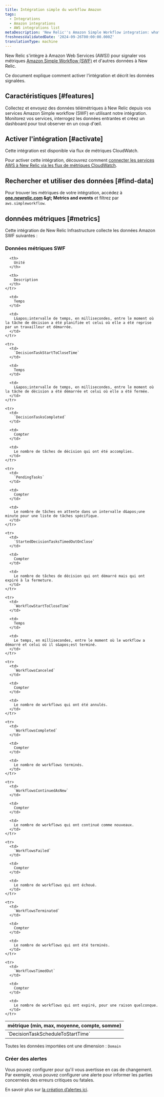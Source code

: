 ```yaml
---
title: Intégration simple du workflow Amazon
tags:
  - Integrations
  - Amazon integrations
  - AWS integrations list
metaDescription: 'New Relic''s Amazon Simple Workflow integration: what data it reports and how to enable it.'
freshnessValidatedDate: '2024-09-26T00:00:00.000Z'
translationType: machine
---
```


New Relic s&apos;intègre à Amazon Web Services (AWS)) pour signaler vos métriques [Amazon Simple Workflow (SWF)](https://aws.amazon.com/swf/) et d&apos;autres données à New Relic.

Ce document explique comment activer l&apos;intégration et décrit les données signalées.

## Caractéristiques [#features]

Collectez et envoyez des données télémétriques à New Relic depuis vos services Amazon Simple workflow (SWF) en utilisant notre intégration. Monitorez vos services, interrogez les données entrantes et créez un dashboard pour tout observer en un coup d&apos;œil.

## Activer l&apos;intégration [#activate]

Cette intégration est disponible via flux de métriques CloudWatch.

Pour activer cette intégration, découvrez comment [connecter les services AWS à New Relic via les flux de métriques CloudWatch](/docs/infrastructure/amazon-integrations/connect/aws-metric-stream-setup/).

## Rechercher et utiliser des données [#find-data]

Pour trouver les métriques de votre intégration, accédez à <DNT>**[one.newrelic.com](https://one.newrelic.com/all-capabilities) &amp;gt; Metrics and events**</DNT> et filtrez par `aws.simpleworkflow`.

## données métriques [#metrics]

Cette intégration de New Relic Infrastructure collecte les données Amazon SWF suivantes :

### Données métriques SWF

<table>
  <thead>
    <tr>
      <th style={{ width: "200px" }}>
        métrique (min, max, moyenne, compte, somme)
      </th>

      <th>
        Unité
      </th>

      <th>
        Description
      </th>
    </tr>
  </thead>

  <tbody>
    <tr>
      <td>
        `DecisionTaskScheduleToStartTime`
      </td>

      <td>
        Temps
      </td>

      <td>
        L&apos;intervalle de temps, en millisecondes, entre le moment où la tâche de décision a été planifiée et celui où elle a été reprise par un travailleur et démarrée.
      </td>
    </tr>

    <tr>
      <td>
        `DecisionTaskStartToCloseTime`
      </td>

      <td>
        Temps
      </td>

      <td>
        L&apos;intervalle de temps, en millisecondes, entre le moment où la tâche de décision a été démarrée et celui où elle a été fermée.
      </td>
    </tr>

    <tr>
      <td>
        `DecisionTasksCompleted`
      </td>

      <td>
        Compter
      </td>

      <td>
        Le nombre de tâches de décision qui ont été accomplies.
      </td>
    </tr>

    <tr>
      <td>
        `PendingTasks`
      </td>

      <td>
        Compter
      </td>

      <td>
        Le nombre de tâches en attente dans un intervalle d&apos;une minute pour une liste de tâches spécifique.
      </td>
    </tr>

    <tr>
      <td>
        `StartedDecisionTasksTimedOutOnClose`
      </td>

      <td>
        Compter
      </td>

      <td>
        Le nombre de tâches de décision qui ont démarré mais qui ont expiré à la fermeture.
      </td>
    </tr>

    <tr>
      <td>
        `WorkflowStartToCloseTime`
      </td>

      <td>
        Temps
      </td>

      <td>
        Le temps, en millisecondes, entre le moment où le workflow a démarré et celui où il s&apos;est terminé.
      </td>
    </tr>

    <tr>
      <td>
        `WorkflowsCanceled`
      </td>

      <td>
        Compter
      </td>

      <td>
        Le nombre de workflows qui ont été annulés.
      </td>
    </tr>

    <tr>
      <td>
        `WorkflowsCompleted`
      </td>

      <td>
        Compter
      </td>

      <td>
        Le nombre de workflows terminés.
      </td>
    </tr>

    <tr>
      <td>
        `WorkflowsContinuedAsNew`
      </td>

      <td>
        Compter
      </td>

      <td>
        Le nombre de workflows qui ont continué comme nouveaux.
      </td>
    </tr>

    <tr>
      <td>
        `WorkflowsFailed`
      </td>

      <td>
        Compter
      </td>

      <td>
        Le nombre de workflows qui ont échoué.
      </td>
    </tr>

    <tr>
      <td>
        `WorkflowsTerminated`
      </td>

      <td>
        Compter
      </td>

      <td>
        Le nombre de workflows qui ont été terminés.
      </td>
    </tr>

    <tr>
      <td>
        `WorkflowsTimedOut`
      </td>

      <td>
        Compter
      </td>

      <td>
        Le nombre de workflows qui ont expiré, pour une raison quelconque.
      </td>
    </tr>
  </tbody>
</table>

Toutes les données importées ont une dimension : `Domain`

### Créer des alertes

Vous pouvez configurer <InlinePopover type="alerts" />pour qu&apos;il vous avertisse en cas de changement. Par exemple, vous pouvez configurer une alerte pour informer les parties concernées des erreurs critiques ou fatales.

En savoir plus sur [la création d’alertes ici](/docs/alerts-applied-intelligence/new-relic-alerts/get-started/your-first-nrql-condition/).